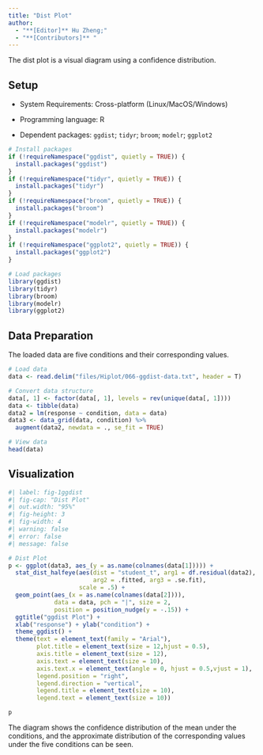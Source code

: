 ```yaml
---
title: "Dist Plot"
author:
  - "**[Editor]** Hu Zheng;"
  - "**[Contributors]** "
---
```


The dist plot is a visual diagram using a confidence distribution.

## Setup

-   System Requirements: Cross-platform (Linux/MacOS/Windows)

-   Programming language: R

-   Dependent packages: `ggdist`; `tidyr`; `broom`; `modelr`; `ggplot2`

```r
# Install packages
if (!requireNamespace("ggdist", quietly = TRUE)) {
  install.packages("ggdist")
}
if (!requireNamespace("tidyr", quietly = TRUE)) {
  install.packages("tidyr")
}
if (!requireNamespace("broom", quietly = TRUE)) {
  install.packages("broom")
}
if (!requireNamespace("modelr", quietly = TRUE)) {
  install.packages("modelr")
}
if (!requireNamespace("ggplot2", quietly = TRUE)) {
  install.packages("ggplot2")
}

# Load packages
library(ggdist)
library(tidyr)
library(broom)
library(modelr)
library(ggplot2)
```

## Data Preparation

The loaded data are five conditions and their corresponding values.

```r
# Load data
data <- read.delim("files/Hiplot/066-ggdist-data.txt", header = T)

# Convert data structure
data[, 1] <- factor(data[, 1], levels = rev(unique(data[, 1])))
data <- tibble(data)
data2 = lm(response ~ condition, data = data)
data3 <- data_grid(data, condition) %>%
  augment(data2, newdata = ., se_fit = TRUE)

# View data
head(data)
```

## Visualization

```r
#| label: fig-1ggdist
#| fig-cap: "Dist Plot"
#| out.width: "95%"
#| fig-height: 3
#| fig-width: 4
#| warning: false
#| error: false
#| message: false

# Dist Plot
p <- ggplot(data3, aes_(y = as.name(colnames(data[1])))) +
  stat_dist_halfeye(aes(dist = "student_t", arg1 = df.residual(data2),
                        arg2 = .fitted, arg3 = .se.fit),
                    scale = .5) +
  geom_point(aes_(x = as.name(colnames(data[2]))),
             data = data, pch = "|", size = 2,
             position = position_nudge(y = -.15)) +
  ggtitle("ggdist Plot") + 
  xlab("response") + ylab("condition") +
  theme_ggdist() +
  theme(text = element_text(family = "Arial"),
        plot.title = element_text(size = 12,hjust = 0.5),
        axis.title = element_text(size = 12),
        axis.text = element_text(size = 10),
        axis.text.x = element_text(angle = 0, hjust = 0.5,vjust = 1),
        legend.position = "right",
        legend.direction = "vertical",
        legend.title = element_text(size = 10),
        legend.text = element_text(size = 10))

p
```

The diagram shows the confidence distribution of the mean under the conditions, and the approximate distribution of the corresponding values under the five conditions can be seen.




